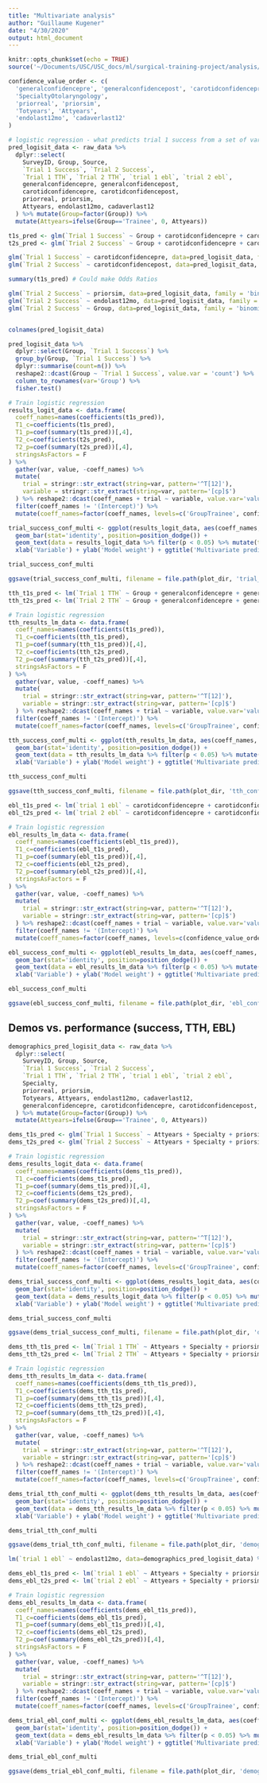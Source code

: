 ```yaml
---
title: "Multivariate analysis"
author: "Guillaume Kugener"
date: "4/30/2020"
output: html_document
---
```


```r
knitr::opts_chunk$set(echo = TRUE)
source('~/Documents/USC/USC_docs/ml/surgical-training-project/analysis/carotid_model/preprocess_data.R')
```

```r
confidence_value_order <- c(
  'generalconfidencepre', 'generalconfidencepost', 'carotidconfidencepre', 'carotidconfidencepost', 
  'SpecialtyOtolaryngology',
  'priorreal', 'priorsim',
  'Totyears', 'Attyears', 
  'endolast12mo', 'cadaverlast12'
)

# logistic regression - what predicts trial 1 success from a set of variables that we have
pred_logisit_data <- raw_data %>%
  dplyr::select(
    SurveyID, Group, Source,
    `Trial 1 Success`, `Trial 2 Success`,
    `Trial 1 TTH`, `Trial 2 TTH`, `trial 1 ebl`, `trial 2 ebl`,
    generalconfidencepre, generalconfidencepost,
    carotidconfidencepre, carotidconfidencepost,
    priorreal, priorsim,
    Attyears, endolast12mo, cadaverlast12
  ) %>% mutate(Group=factor(Group)) %>%
  mutate(Attyears=ifelse(Group=='Trainee', 0, Attyears))

t1s_pred <- glm(`Trial 1 Success` ~ Group + carotidconfidencepre + carotidconfidencepost, data=pred_logisit_data, family = 'binomial')
t2s_pred <- glm(`Trial 2 Success` ~ Group + carotidconfidencepre + carotidconfidencepost, data=pred_logisit_data, family = 'binomial')

glm(`Trial 1 Success` ~ carotidconfidencepre, data=pred_logisit_data, family = 'binomial') %>% summary()
glm(`Trial 2 Success` ~ carotidconfidencepost, data=pred_logisit_data, family = 'binomial') %>% summary()

summary(t1s_pred) # Could make Odds Ratios
```

```r
glm(`Trial 2 Success` ~ priorsim, data=pred_logisit_data, family = 'binomial') %>% summary()
glm(`Trial 2 Success` ~ endolast12mo, data=pred_logisit_data, family = 'binomial') %>% summary()
glm(`Trial 2 Success` ~ Group, data=pred_logisit_data, family = 'binomial') %>% summary()


colnames(pred_logisit_data)

pred_logisit_data %>%
  dplyr::select(Group, `Trial 1 Success`) %>%
  group_by(Group, `Trial 1 Success`) %>%
  dplyr::summarise(count=n()) %>%
  reshape2::dcast(Group ~ `Trial 1 Success`, value.var = 'count') %>%
  column_to_rownames(var='Group') %>%
  fisher.test()
```

```r

# Train logistic regression
results_logit_data <- data.frame(
  coeff_names=names(coefficients(t1s_pred)),
  T1_c=coefficients(t1s_pred),
  T1_p=coef(summary(t1s_pred))[,4],
  T2_c=coefficients(t2s_pred),
  T2_p=coef(summary(t2s_pred))[,4],
  stringsAsFactors = F
) %>%
  gather(var, value, -coeff_names) %>%
  mutate(
    trial = stringr::str_extract(string=var, pattern='^T[12]'),
    variable = stringr::str_extract(string=var, pattern='[cp]$')
  ) %>% reshape2::dcast(coeff_names + trial ~ variable, value.var='value') %>%
  filter(coeff_names != '(Intercept)') %>%
  mutate(coeff_names=factor(coeff_names, levels=c('GroupTrainee', confidence_value_order)))

trial_success_conf_multi <- ggplot(results_logit_data, aes(coeff_names, abs(c), fill=trial)) +
  geom_bar(stat='identity', position=position_dodge()) + 
  geom_text(data = results_logit_data %>% filter(p < 0.05) %>% mutate(text='*', y=max(abs(results_logit_data$c))*1.025), aes(coeff_names, y, label=text, color=trial), size=12/ggplot2:::.pt) +
  xlab('Variable') + ylab('Model weight') + ggtitle('Multivariate prediction of trial success')

trial_success_conf_multi

ggsave(trial_success_conf_multi, filename = file.path(plot_dir, 'trial_success_conf_multi.png'), width = 8, height = 5)
```

```r
tth_t1s_pred <- lm(`Trial 1 TTH` ~ Group + generalconfidencepre + generalconfidencepost + carotidconfidencepre + carotidconfidencepost, data=pred_logisit_data)
tth_t2s_pred <- lm(`Trial 2 TTH` ~ Group + generalconfidencepre + generalconfidencepost + carotidconfidencepre + carotidconfidencepost, data=pred_logisit_data)

# Train logistic regression
tth_results_lm_data <- data.frame(
  coeff_names=names(coefficients(t1s_pred)),
  T1_c=coefficients(tth_t1s_pred),
  T1_p=coef(summary(tth_t1s_pred))[,4],
  T2_c=coefficients(tth_t2s_pred),
  T2_p=coef(summary(tth_t2s_pred))[,4],
  stringsAsFactors = F
) %>%
  gather(var, value, -coeff_names) %>%
  mutate(
    trial = stringr::str_extract(string=var, pattern='^T[12]'),
    variable = stringr::str_extract(string=var, pattern='[cp]$')
  ) %>% reshape2::dcast(coeff_names + trial ~ variable, value.var='value') %>%
  filter(coeff_names != '(Intercept)') %>%
  mutate(coeff_names=factor(coeff_names, levels=c('GroupTrainee', confidence_value_order)))

tth_success_conf_multi <- ggplot(tth_results_lm_data, aes(coeff_names, abs(c), fill=trial)) +
  geom_bar(stat='identity', position=position_dodge()) + 
  geom_text(data = tth_results_lm_data %>% filter(p < 0.05) %>% mutate(text='*', y=max(abs(tth_results_lm_data$c))*1.025), aes(coeff_names, y, label=text, color=trial), size=12/ggplot2:::.pt) +
  xlab('Variable') + ylab('Model weight') + ggtitle('Multivariate prediction of TTH')

tth_success_conf_multi

ggsave(tth_success_conf_multi, filename = file.path(plot_dir, 'tth_conf_multi.png'), width = 8, height = 5)
```

```r
ebl_t1s_pred <- lm(`trial 1 ebl` ~ carotidconfidencepre + carotidconfidencepost, data=pred_logisit_data)
ebl_t2s_pred <- lm(`trial 2 ebl` ~ carotidconfidencepre + carotidconfidencepost, data=pred_logisit_data)

# Train logistic regression
ebl_results_lm_data <- data.frame(
  coeff_names=names(coefficients(ebl_t1s_pred)),
  T1_c=coefficients(ebl_t1s_pred),
  T1_p=coef(summary(ebl_t1s_pred))[,4],
  T2_c=coefficients(ebl_t2s_pred),
  T2_p=coef(summary(ebl_t2s_pred))[,4],
  stringsAsFactors = F
) %>%
  gather(var, value, -coeff_names) %>%
  mutate(
    trial = stringr::str_extract(string=var, pattern='^T[12]'),
    variable = stringr::str_extract(string=var, pattern='[cp]$')
  ) %>% reshape2::dcast(coeff_names + trial ~ variable, value.var='value') %>%
  filter(coeff_names != '(Intercept)') %>%
  mutate(coeff_names=factor(coeff_names, levels=c(confidence_value_order)))

ebl_success_conf_multi <- ggplot(ebl_results_lm_data, aes(coeff_names, abs(c), fill=trial)) +
  geom_bar(stat='identity', position=position_dodge()) + 
  geom_text(data = ebl_results_lm_data %>% filter(p < 0.05) %>% mutate(text='*', y=max(abs(ebl_results_lm_data$c))*1.025), aes(coeff_names, y, label=text, color=trial), size=12/ggplot2:::.pt) +
  xlab('Variable') + ylab('Model weight') + ggtitle('Multivariate prediction of EBL')

ebl_success_conf_multi

ggsave(ebl_success_conf_multi, filename = file.path(plot_dir, 'ebl_conf_multi.png'), width = 8, height = 5)
```

## Demos vs. performance (success, TTH, EBL)

```r
demographics_pred_logisit_data <- raw_data %>%
  dplyr::select(
    SurveyID, Group, Source,
    `Trial 1 Success`, `Trial 2 Success`,
    `Trial 1 TTH`, `Trial 2 TTH`, `trial 1 ebl`, `trial 2 ebl`,
    Specialty,
    priorreal, priorsim,
    Totyears, Attyears, endolast12mo, cadaverlast12,
    generalconfidencepre, carotidconfidencepre, carotidconfidencepost, generalconfidencepost
  ) %>% mutate(Group=factor(Group)) %>%
  mutate(Attyears=ifelse(Group=='Trainee', 0, Attyears))
```

```r
dems_t1s_pred <- glm(`Trial 1 Success` ~ Attyears + Specialty + priorsim + priorreal + endolast12mo + cadaverlast12 + generalconfidencepre + carotidconfidencepre, data=demographics_pred_logisit_data, family = 'binomial')
dems_t2s_pred <- glm(`Trial 2 Success` ~ Attyears + Specialty + priorsim + priorreal + endolast12mo + cadaverlast12 + generalconfidencepre + carotidconfidencepre, data=demographics_pred_logisit_data, family = 'binomial')

# Train logistic regression
dems_results_logit_data <- data.frame(
  coeff_names=names(coefficients(dems_t1s_pred)),
  T1_c=coefficients(dems_t1s_pred),
  T1_p=coef(summary(dems_t1s_pred))[,4],
  T2_c=coefficients(dems_t2s_pred),
  T2_p=coef(summary(dems_t2s_pred))[,4],
  stringsAsFactors = F
) %>%
  gather(var, value, -coeff_names) %>%
  mutate(
    trial = stringr::str_extract(string=var, pattern='^T[12]'),
    variable = stringr::str_extract(string=var, pattern='[cp]$')
  ) %>% reshape2::dcast(coeff_names + trial ~ variable, value.var='value') %>%
  filter(coeff_names != '(Intercept)') %>%
  mutate(coeff_names=factor(coeff_names, levels=c('GroupTrainee', confidence_value_order)))

dems_trial_success_conf_multi <- ggplot(dems_results_logit_data, aes(coeff_names, abs(c), fill=trial)) +
  geom_bar(stat='identity', position=position_dodge()) + 
  geom_text(data = dems_results_logit_data %>% filter(p < 0.05) %>% mutate(text='*', y=max(abs(dems_results_logit_data$c))*1.025), aes(coeff_names, y, label=text, color=trial), size=12/ggplot2:::.pt) +
  xlab('Variable') + ylab('Model weight') + ggtitle('Multivariate prediction of trial success')

dems_trial_success_conf_multi

ggsave(dems_trial_success_conf_multi, filename = file.path(plot_dir, 'demographics_trial_success_conf_multi.png'), width = 12, height = 5)
```

```r
dems_tth_t1s_pred <- lm(`Trial 1 TTH` ~ Attyears + Specialty + priorsim + priorreal + endolast12mo + cadaverlast12 + generalconfidencepre + carotidconfidencepre, data=demographics_pred_logisit_data)
dems_tth_t2s_pred <- lm(`Trial 2 TTH` ~ Attyears + Specialty + priorsim + priorreal + endolast12mo + cadaverlast12 + generalconfidencepre + carotidconfidencepre, data=demographics_pred_logisit_data)

# Train logistic regression
dems_tth_results_lm_data <- data.frame(
  coeff_names=names(coefficients(dems_tth_t1s_pred)),
  T1_c=coefficients(dems_tth_t1s_pred),
  T1_p=coef(summary(dems_tth_t1s_pred))[,4],
  T2_c=coefficients(dems_tth_t2s_pred),
  T2_p=coef(summary(dems_tth_t2s_pred))[,4],
  stringsAsFactors = F
) %>%
  gather(var, value, -coeff_names) %>%
  mutate(
    trial = stringr::str_extract(string=var, pattern='^T[12]'),
    variable = stringr::str_extract(string=var, pattern='[cp]$')
  ) %>% reshape2::dcast(coeff_names + trial ~ variable, value.var='value') %>%
  filter(coeff_names != '(Intercept)') %>%
  mutate(coeff_names=factor(coeff_names, levels=c('GroupTrainee', confidence_value_order)))

dems_trial_tth_conf_multi <- ggplot(dems_tth_results_lm_data, aes(coeff_names, abs(c), fill=trial)) +
  geom_bar(stat='identity', position=position_dodge()) + 
  geom_text(data = dems_tth_results_lm_data %>% filter(p < 0.05) %>% mutate(text='*', y=max(abs(dems_tth_results_lm_data$c))*1.025), aes(coeff_names, y, label=text, color=trial), size=12/ggplot2:::.pt) +
  xlab('Variable') + ylab('Model weight') + ggtitle('Multivariate prediction of TTH')

dems_trial_tth_conf_multi

ggsave(dems_trial_tth_conf_multi, filename = file.path(plot_dir, 'demographics_trial_tth_conf_multi.png'), width = 12, height = 5)
```

```r
lm(`trial 1 ebl` ~ endolast12mo, data=demographics_pred_logisit_data) %>% summary()

dems_ebl_t1s_pred <- lm(`trial 1 ebl` ~ Attyears + Specialty + priorsim + priorreal + endolast12mo + cadaverlast12 + generalconfidencepre + carotidconfidencepre, data=demographics_pred_logisit_data)
dems_ebl_t2s_pred <- lm(`trial 2 ebl` ~ Attyears + Specialty + priorsim + priorreal + endolast12mo + cadaverlast12 + generalconfidencepre + carotidconfidencepre, data=demographics_pred_logisit_data)

# Train logistic regression
dems_ebl_results_lm_data <- data.frame(
  coeff_names=names(coefficients(dems_ebl_t1s_pred)),
  T1_c=coefficients(dems_ebl_t1s_pred),
  T1_p=coef(summary(dems_ebl_t1s_pred))[,4],
  T2_c=coefficients(dems_ebl_t2s_pred),
  T2_p=coef(summary(dems_ebl_t2s_pred))[,4],
  stringsAsFactors = F
) %>%
  gather(var, value, -coeff_names) %>%
  mutate(
    trial = stringr::str_extract(string=var, pattern='^T[12]'),
    variable = stringr::str_extract(string=var, pattern='[cp]$')
  ) %>% reshape2::dcast(coeff_names + trial ~ variable, value.var='value') %>%
  filter(coeff_names != '(Intercept)') %>%
  mutate(coeff_names=factor(coeff_names, levels=c('GroupTrainee', confidence_value_order)))

dems_trial_ebl_conf_multi <- ggplot(dems_ebl_results_lm_data, aes(coeff_names, abs(c), fill=trial)) +
  geom_bar(stat='identity', position=position_dodge()) + 
  geom_text(data = dems_ebl_results_lm_data %>% filter(p < 0.05) %>% mutate(text='*', y=max(abs(dems_ebl_results_lm_data$c))*1.025), aes(coeff_names, y, label=text, color=trial), size=12/ggplot2:::.pt) +
  xlab('Variable') + ylab('Model weight') + ggtitle('Multivariate prediction of EBL')

dems_trial_ebl_conf_multi

ggsave(dems_trial_ebl_conf_multi, filename = file.path(plot_dir, 'demographics_trial_ebl_conf_multi.png'), width = 12, height = 5)
```



